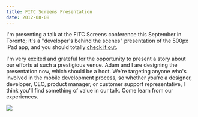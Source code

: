 ```yaml
---
title: FITC Screens Presentation
date: 2012-08-08
---
```



I'm presenting a talk at the FITC Screens conference this September in Toronto; it's a "developer's behind the scenes" presentation of the 500px iPad app, and you should totally [check it out](http://www.fitc.ca/events/presentations/presentation.cfm?event=134&presentation_id=2044).



I'm very excited and grateful for the opportunity to present a story about our efforts at such a prestigious venue. Adam and I are designing the presentation now, which should be a hoot. We're targeting anyone who's involved in the mobile development process, so whether you're a designer, developer, CEO, product manager, or customer support representative, I think you'll find something of value in our talk. Come learn from our experiences.

 ![](./DD0F3B498B6C4C4A936A3AEF45DFF61B.jpg)
  